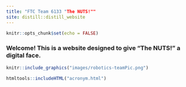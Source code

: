 ```yaml
---
title: "FTC Team 6133 "The NUTS!""
site: distill::distill_website
---
```


```r
knitr::opts_chunk$set(echo = FALSE)
```

### Welcome! This is a website designed to give "The NUTS!" a digital face.

```r
knitr::include_graphics("images/robotics-teamPic.png")
```

```r
htmltools::includeHTML("acronym.html")
```

